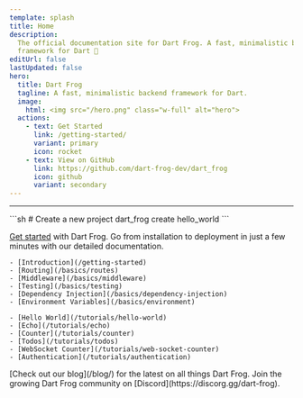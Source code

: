 ```yaml
---
template: splash
title: Home
description:
  The official documentation site for Dart Frog. A fast, minimalistic backend
  framework for Dart 🎯
editUrl: false
lastUpdated: false
hero:
  title: Dart Frog
  tagline: A fast, minimalistic backend framework for Dart.
  image:
    html: <img src="/hero.png" class="w-full" alt="hero">
  actions:
    - text: Get Started
      link: /getting-started/
      variant: primary
      icon: rocket
    - text: View on GitHub
      link: https://github.com/dart-frog-dev/dart_frog
      icon: github
      variant: secondary
---
```



<hr />

<CardGrid>

<SplitCard title="Get Started" icon="rocket">
	```sh
	# Create a new project
	dart_frog create hello_world
	```

[Get started](/getting-started) with Dart Frog. Go from installation to
deployment in just a few minutes with our detailed documentation.

</SplitCard>

<ListCard title="Core Concepts" icon="information">

    - [Introduction](/getting-started)
    - [Routing](/basics/routes)
    - [Middleware](/basics/middleware)
    - [Testing](/basics/testing)
    - [Dependency Injection](/basics/dependency-injection)
    - [Environment Variables](/basics/environment)

</ListCard>

<ListCard title="Tutorials" icon="star">

    - [Hello World](/tutorials/hello-world)
    - [Echo](/tutorials/echo)
    - [Counter](/tutorials/counter)
    - [Todos](/tutorials/todos)
    - [WebSocket Counter](/tutorials/web-socket-counter)
    - [Authentication](/tutorials/authentication)

</ListCard>

<Card title="News" icon="open-book">
	[Check out our blog](/blog/) for the latest on all things Dart Frog.
</Card>

<Card title="Community" icon="discord">
	Join the growing Dart Frog community on
	[Discord](https://discorg.gg/dart-frog).
</Card>

</CardGrid>

<Discord />
